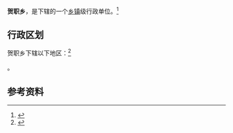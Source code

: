 {{中国乡级行政区|14/09/27/203/000}}

'''贺职乡'''，是{{PRC admin/fullname|14/09/27/203/000|3}}下辖的一个[[乡镇|乡镇]]级行政单位。<ref>{{PRC admin/ref sgc|{{PRC admin/parent|14/09/27/203/000}}}}</ref>

== 行政区划 ==

贺职乡下辖以下地区：<ref>{{PRC admin/ref sgc|14/09/27/203/000}}</ref>

{{PRC admin/children|14/09/27/203/000}}。

== 参考资料 ==

{{reflist}}

{{行政区划小作品}}
{{PRC admin/navcat|14/09/27/203/000}}